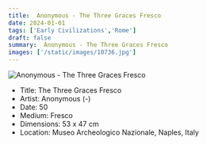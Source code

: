 ```yaml
---
title:  Anonymous - The Three Graces Fresco
date: 2024-01-01
tags: ['Early Civilizations','Rome']
draft: false
summary:  Anonymous - The Three Graces Fresco
images: ['/static/images/10736.jpg']
---
```


![ Anonymous - The Three Graces Fresco](/static/images/10736.jpg)

* Title: The Three Graces Fresco
* Artist:  Anonymous (-)
* Date: 50
* Medium: Fresco
* Dimensions: 53 x 47 cm
* Location: Museo Archeologico Nazionale, Naples, Italy


